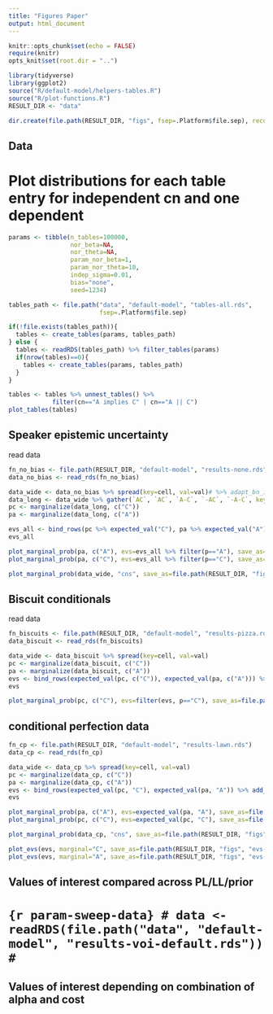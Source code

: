```yaml
---
title: "Figures Paper"
output: html_document
---
```


```r
knitr::opts_chunk$set(echo = FALSE)
require(knitr)
opts_knit$set(root.dir = "..")
```


```r
library(tidyverse)
library(ggplot2)
source("R/default-model/helpers-tables.R")
source("R/plot-functions.R")
RESULT_DIR <- "data"

dir.create(file.path(RESULT_DIR, "figs", fsep=.Platform$file.sep), recursive = TRUE, showWarnings = FALSE)
```

## Data
# Plot distributions for each table entry for independent cn and one dependent

```r
params <- tibble(n_tables=100000,
                 nor_beta=NA,
                 nor_theta=NA,
                 param_nor_beta=1,
                 param_nor_theta=10,
                 indep_sigma=0.01,
                 bias="none",
                 seed=1234)

tables_path <- file.path("data", "default-model", "tables-all.rds",
                         fsep=.Platform$file.sep)

if(!file.exists(tables_path)){
  tables <- create_tables(params, tables_path)
} else {
  tables <- readRDS(tables_path) %>% filter_tables(params)
  if(nrow(tables)==0){
    tables <- create_tables(params, tables_path)
  }
}

tables <- tables %>% unnest_tables() %>%
            filter(cn=="A implies C" | cn=="A || C")
plot_tables(tables)
```


## Speaker epistemic uncertainty

read data 

```r
fn_no_bias <- file.path(RESULT_DIR, "default-model", "results-none.rds")
data_no_bias <- read_rds(fn_no_bias)
```


```r
data_wide <- data_no_bias %>% spread(key=cell, val=val)# %>% adapt_bn_ids()
data_long <- data_wide %>% gather(`AC`, `AC`, `A-C`, `-AC`, `-A-C`, key=cell, val=val)
pc <- marginalize(data_long, c("C")) 
pa <- marginalize(data_long, c("A"))

evs_all <- bind_rows(pc %>% expected_val("C"), pa %>% expected_val("A")) %>% add_column(bias="none")
evs_all
```

```r
plot_marginal_prob(pa, c("A"), evs=evs_all %>% filter(p=="A"), save_as=file.path(RESULT_DIR, "figs", "no-bias-pa.png"))
plot_marginal_prob(pa, c("C"), evs=evs_all %>% filter(p=="C"), save_as=file.path(RESULT_DIR, "figs", "no-bias-pc.png"))

plot_marginal_prob(data_wide, "cns", save_as=file.path(RESULT_DIR, "figs", "no-bias-cns.png"))
```


## Biscuit conditionals
read data
```r
fn_biscuits <- file.path(RESULT_DIR, "default-model", "results-pizza.rds")
data_biscuit <- read_rds(fn_biscuits)
```


```r
data_wide <- data_biscuit %>% spread(key=cell, val=val)
pc <- marginalize(data_biscuit, c("C"))
pa <- marginalize(data_biscuit, c("A"))
evs <- bind_rows(expected_val(pc, c("C")), expected_val(pa, c("A"))) %>% add_column(bias="biscuits")
evs
```


```r
plot_marginal_prob(pc, c("C"), evs=filter(evs, p=="C"), save_as=file.path(RESULT_DIR, "figs", "biscuit-pc.png"))
```


## conditional perfection data
```r
fn_cp <- file.path(RESULT_DIR, "default-model", "results-lawn.rds")
data_cp <- read_rds(fn_cp)
```


```r
data_wide <- data_cp %>% spread(key=cell, val=val)
pc <- marginalize(data_cp, c("C")) 
pa <- marginalize(data_cp, c("A")) 
evs <- bind_rows(expected_val(pc, "C"), expected_val(pa, "A")) %>% add_column(bias="cp")
evs
```


```r
plot_marginal_prob(pa, c("A"), evs=expected_val(pa, "A"), save_as=file.path(RESULT_DIR, "figs", "cp-pa.png"))
plot_marginal_prob(pc, c("C"), evs=expected_val(pc, "C"), save_as=file.path(RESULT_DIR, "figs", "cp-pc.png"))

plot_marginal_prob(data_cp, "cns", save_as=file.path(RESULT_DIR, "figs", "cp-cns.png"))
```


```r
plot_evs(evs, marginal="C", save_as=file.path(RESULT_DIR, "figs", "evs-pc.png"))
plot_evs(evs, marginal="A", save_as=file.path(RESULT_DIR, "figs", "evs-pa.png"))
```


## Values of interest compared across PL/LL/prior

# ```{r param-sweep-data}
# data <- readRDS(file.path("data", "default-model", "results-voi-default.rds"))
# ```


<!-- ```{r values-of-interest} -->
<!-- df <- data %>% filter(param_nor_beta==10 & param_nor_theta==10 & cost==0 & alpha==5) -->
<!-- ``` -->


## Values of interest depending on combination of alpha and cost

<!-- ```{r param-sweep, message=FALSE} -->
<!-- data <- data %>% filter(seed==1234) -->
<!-- plot_voi_alpha_cost(data, 1, "epistemic_uncertainty", "PL") -->

<!-- plot_voi_alpha_cost(data, 2, "biscuits_pc", "LL") -->
<!-- plot_voi_alpha_cost(data, 2, "biscuits_pc", "PL") -->

<!-- df <- data %>% filter(key=="cp-cns" | key=="cp-bns") %>% -->
<!--         filter(model_id == 1 | model_id == 3) %>% -->
<!--         separate(value, c("dir", "value"), sep="_") -->

<!-- # value of interest considering causal nets -->
<!-- plot_voi_alpha_cost(df, 1, "cp-cns", "LL") -->
<!-- plot_voi_alpha_cost(df, 1, "cp-cns", "PL") -->

<!-- plot_voi_alpha_cost(df, 3, "cp-cns", "LL") -->
<!-- plot_voi_alpha_cost(df, 3, "cp-cns", "PL") -->

<!-- # value of interest considering bayes nets -->
<!-- plot_voi_alpha_cost(df, 1, "cp-bns", "LL") -->
<!-- plot_voi_alpha_cost(df, 1, "cp-bns", "PL") -->

<!-- plot_voi_alpha_cost(df, 3, "cp-bns", "LL") -->
<!-- plot_voi_alpha_cost(df, 3, "cp-bns", "PL") -->

<!-- ``` -->


<!-- ## Douven examples -->
<!-- 1. Sundowners -->
<!-- ```{r sundowners, message=FALSE} -->
<!-- fn <- file.path(RESULT_DIR, "sundowners.rds") -->
<!-- data <- readRDS(fn) -->
<!-- data_wide <- data %>% spread(key=cell, val=val, fill = 0) -->

<!-- pr <- marginalize(data, c("R")) -->
<!-- plot_marginal_bar(pr, "R", save_as=file.path(RESULT_DIR, "figs", "sundowners-pr.png")) -->
<!-- ``` -->

<!-- 1.1 Literal Listener distributions for each utterance -->

<!-- ```{r, message=FALSE} -->
<!-- fn <- file.path(RESULT_DIR, "model-5-LL-all-utts.rds") -->
<!-- data <- readRDS(fn) -->


<!-- data_wide <- data %>% group_by(u, rowid) %>% spread(key=cell, val=val, fill=0) -->
<!-- bns <- data_wide %>% group_by(cn, RS, `-RS`, `-RS-W`, `R-SW`) %>% mutate(bn_id=group_indices()) -->


<!-- for(u in bns$u %>% unique()){ -->
<!--   df <- bns %>% filter(u== (!! u)) %>% rename(p=bn_id) %>% add_column(level="LL") -->
<!--   p <- plot_marginal_bar(df, "bns", title=u, save_as=NULL) -->
<!--   print(p) -->
<!-- } -->

<!-- ``` -->


